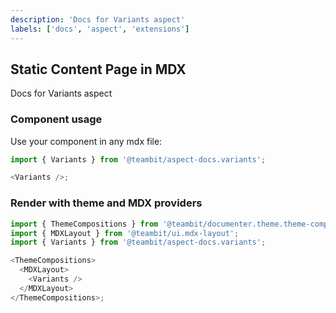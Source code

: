 ```yaml
---
description: 'Docs for Variants aspect'
labels: ['docs', 'aspect', 'extensions']
---
```



## Static Content Page in MDX

Docs for Variants aspect

### Component usage

Use your component in any mdx file:

```js
import { Variants } from '@teambit/aspect-docs.variants';

<Variants />;
```

### Render with theme and MDX providers

```js
import { ThemeCompositions } from '@teambit/documenter.theme.theme-compositions';
import { MDXLayout } from '@teambit/ui.mdx-layout';
import { Variants } from '@teambit/aspect-docs.variants';

<ThemeCompositions>
  <MDXLayout>
    <Variants />
  </MDXLayout>
</ThemeCompositions>;
```
